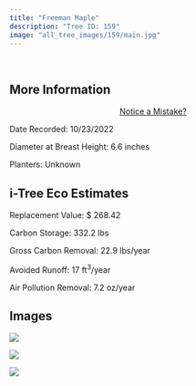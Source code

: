 ```yaml
---
title: "Freeman Maple"
description: "Tree ID: 159"
image: "all_tree_images/159/main.jpg"
---
```


<br>

## **More Information**
::: column-margin
<center><a class="button" href="https://forms.gle/W6f5nwYxrM33hF4f7">Notice a Mistake?</a></center>
:::


Date Recorded:  10/23/2022

Diameter at Breast Height:  6.6  inches

Planters:  Unknown

## **i-Tree Eco Estimates**


 Replacement Value: $ 268.42

 Carbon Storage:  332.2  lbs

 Gross Carbon Removal:  22.9  lbs/year

 Avoided Runoff:  17  ft<sup>3</sup>/year

 Air Pollution Removal:  7.2  oz/year

## **Images**


 ![](all_tree_images/159/IMG_6945.jpg)

 ![](all_tree_images/159/IMG_6948.jpg)

 ![](all_tree_images/159/main.jpg)
